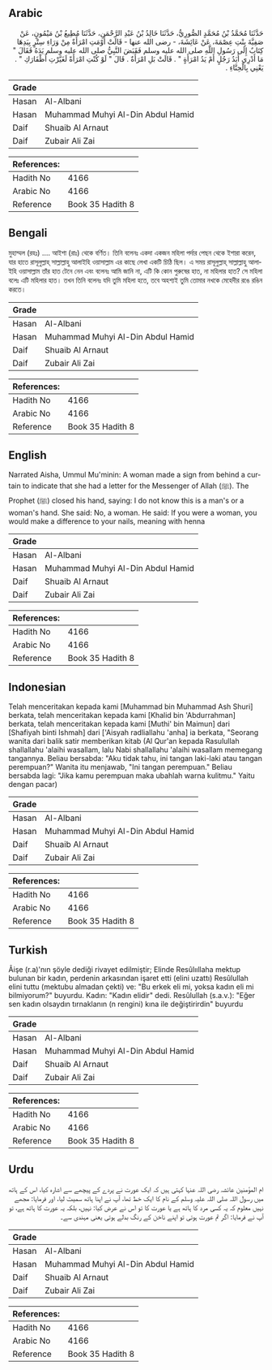 ## Arabic


<div dir="rtl" lang="ar" style={{fontSize:'larger',backgroundColor:'#f8f9fa',padding:20}}>
حَدَّثَنَا مُحَمَّدُ بْنُ مُحَمَّدٍ الصُّورِيُّ، حَدَّثَنَا خَالِدُ بْنُ عَبْدِ الرَّحْمَنِ، حَدَّثَنَا مُطِيعُ بْنُ مَيْمُونٍ، عَنْ صَفِيَّةَ بِنْتِ عِصْمَةَ، عَنْ عَائِشَةَ، - رضى الله عنها - قَالَتْ أَوْمَتِ امْرَأَةٌ مِنْ وَرَاءِ سِتْرٍ بِيَدِهَا كِتَابٌ إِلَى رَسُولِ اللَّهِ صلى الله عليه وسلم فَقَبَضَ النَّبِيُّ صلى الله عليه وسلم يَدَهُ فَقَالَ ‏"‏ مَا أَدْرِي أَيَدُ رَجُلٍ أَمْ يَدُ امْرَأَةٍ ‏"‏ ‏.‏ قَالَتْ بَلِ امْرَأَةٌ ‏.‏ قَالَ ‏"‏ لَوْ كُنْتِ امْرَأَةً لَغَيَّرْتِ أَظْفَارَكِ ‏"‏ ‏.‏ يَعْنِي بِالْحِنَّاءِ ‏.‏
</div>
<div style={{backgroundColor:'#f8f9fa',padding:20, marginBottom: 10}}><table> <thead> <tr> <th>Grade</th> <th></th> </tr> </thead> <tbody> <tr><td>Hasan</td><td>Al-Albani</td></tr><tr><td>Hasan</td><td>Muhammad Muhyi Al-Din Abdul Hamid</td></tr><tr><td>Daif</td><td>Shuaib Al Arnaut</td></tr><tr><td>Daif</td><td>Zubair Ali Zai</td></tr></tbody></table><table> <thead> <tr> <th>References:</th> <th></th> </tr> </thead> <tbody><tr><td>Hadith No</td><td>4166</td></tr><tr><td>Arabic No</td><td>4166</td></tr><tr><td>Reference</td><td>Book 35 Hadith 8</td></tr></tbody></table></div>

## Bengali


<div dir="ltr" lang="bn" style={{fontSize:'larger',backgroundColor:'#f8f9fa',padding:20}}>
মুহাম্মল (রহঃ) .... আইশা (রাঃ) থেকে বর্ণিত। তিনি বলেনঃ একদা একজন মহিলা পর্দার পেছন থেকে ইশারা করেন, যার হাতে রাসূলুল্লাহ্‌ সাল্লাল্লাহু আলাইহি ওয়াসাল্লাম এর কাছে লেখা একটি চিঠি ছিল। এ সময় রাসূলুল্লাহ্‌ সাল্লাল্লাহু আলাইহি ওয়াসাল্লাম তাঁর হাত টেনে নেন এবং বলেনঃ আমি জানি না, এটি কি কোন পুরুষের হাত, না মহিলার হাত? সে মহিলা বলেঃ এটি মহিলার হাত। তখন তিনি বলেনঃ যদি তুমি মহিলা হতে, তবে অহশ্যই তুমি তোমার নখকে মেহেদীর রঙে রঙিন করতে।
</div>
<div style={{backgroundColor:'#f8f9fa',padding:20, marginBottom: 10}}><table> <thead> <tr> <th>Grade</th> <th></th> </tr> </thead> <tbody> <tr><td>Hasan</td><td>Al-Albani</td></tr><tr><td>Hasan</td><td>Muhammad Muhyi Al-Din Abdul Hamid</td></tr><tr><td>Daif</td><td>Shuaib Al Arnaut</td></tr><tr><td>Daif</td><td>Zubair Ali Zai</td></tr></tbody></table><table> <thead> <tr> <th>References:</th> <th></th> </tr> </thead> <tbody><tr><td>Hadith No</td><td>4166</td></tr><tr><td>Arabic No</td><td>4166</td></tr><tr><td>Reference</td><td>Book 35 Hadith 8</td></tr></tbody></table></div>

## English


<div dir="ltr" lang="en" style={{fontSize:'larger',backgroundColor:'#f8f9fa',padding:20}}>
Narrated Aisha, Ummul Mu'minin: A woman made a sign from behind a curtain to indicate that she had a letter for the Messenger of Allah (ﷺ). The Prophet (ﷺ) closed his hand, saying: I do not know this is a man's or a woman's hand. She said: No, a woman. He said: If you were a woman, you would make a difference to your nails, meaning with henna
</div>
<div style={{backgroundColor:'#f8f9fa',padding:20, marginBottom: 10}}><table> <thead> <tr> <th>Grade</th> <th></th> </tr> </thead> <tbody> <tr><td>Hasan</td><td>Al-Albani</td></tr><tr><td>Hasan</td><td>Muhammad Muhyi Al-Din Abdul Hamid</td></tr><tr><td>Daif</td><td>Shuaib Al Arnaut</td></tr><tr><td>Daif</td><td>Zubair Ali Zai</td></tr></tbody></table><table> <thead> <tr> <th>References:</th> <th></th> </tr> </thead> <tbody><tr><td>Hadith No</td><td>4166</td></tr><tr><td>Arabic No</td><td>4166</td></tr><tr><td>Reference</td><td>Book 35 Hadith 8</td></tr></tbody></table></div>

## Indonesian


<div dir="ltr" lang="id" style={{fontSize:'larger',backgroundColor:'#f8f9fa',padding:20}}>
Telah menceritakan kepada kami [Muhammad bin Muhammad Ash Shuri] berkata, telah menceritakan kepada kami [Khalid bin 'Abdurrahman] berkata, telah menceritakan kepada kami [Muthi' bin Maimun] dari [Shafiyah binti Ishmah] dari ['Aisyah radliallahu 'anha] ia berkata, "Seorang wanita dari balik satir memberikan kitab (Al Qur'an kepada Rasulullah shallallahu 'alaihi wasallam, lalu Nabi shallallahu 'alaihi wasallam memegang tangannya. Beliau bersabda: "Aku tidak tahu, ini tangan laki-laki atau tangan perempuan?" Wanita itu menjawab, "Ini tangan perempuan." Beliau bersabda lagi: "Jika kamu perempuan maka ubahlah warna kulitmu." Yaitu dengan pacar)
</div>
<div style={{backgroundColor:'#f8f9fa',padding:20, marginBottom: 10}}><table> <thead> <tr> <th>Grade</th> <th></th> </tr> </thead> <tbody> <tr><td>Hasan</td><td>Al-Albani</td></tr><tr><td>Hasan</td><td>Muhammad Muhyi Al-Din Abdul Hamid</td></tr><tr><td>Daif</td><td>Shuaib Al Arnaut</td></tr><tr><td>Daif</td><td>Zubair Ali Zai</td></tr></tbody></table><table> <thead> <tr> <th>References:</th> <th></th> </tr> </thead> <tbody><tr><td>Hadith No</td><td>4166</td></tr><tr><td>Arabic No</td><td>4166</td></tr><tr><td>Reference</td><td>Book 35 Hadith 8</td></tr></tbody></table></div>

## Turkish


<div dir="ltr" lang="tr" style={{fontSize:'larger',backgroundColor:'#f8f9fa',padding:20}}>
Âişe (r.a)'nın şöyle dediği rivayet edilmiştir; Elinde Resûlııllaha mektup bulunan bir kadın, perdenin arkasından işaret etti (elini uzattı) Resûlullah elini tuttu (mektubu almadan çekti) ve: "Bu erkek eli mi, yoksa kadın eli mi bilmiyorum?" buyurdu. Kadın: "Kadın elidir" dedi. Resûlullah (s.a.v.): "Eğer sen kadın olsaydın tırnaklanın (n rengini) kına ile değiştirirdin" buyurdu
</div>
<div style={{backgroundColor:'#f8f9fa',padding:20, marginBottom: 10}}><table> <thead> <tr> <th>Grade</th> <th></th> </tr> </thead> <tbody> <tr><td>Hasan</td><td>Al-Albani</td></tr><tr><td>Hasan</td><td>Muhammad Muhyi Al-Din Abdul Hamid</td></tr><tr><td>Daif</td><td>Shuaib Al Arnaut</td></tr><tr><td>Daif</td><td>Zubair Ali Zai</td></tr></tbody></table><table> <thead> <tr> <th>References:</th> <th></th> </tr> </thead> <tbody><tr><td>Hadith No</td><td>4166</td></tr><tr><td>Arabic No</td><td>4166</td></tr><tr><td>Reference</td><td>Book 35 Hadith 8</td></tr></tbody></table></div>

## Urdu


<div dir="rtl" lang="ur" style={{fontSize:'larger',backgroundColor:'#f8f9fa',padding:20}}>
ام المؤمنین عائشہ رضی اللہ عنہا کہتی ہیں کہ ایک عورت نے پردے کے پیچھے سے اشارہ کیا، اس کے ہاتھ میں رسول اللہ صلی اللہ علیہ وسلم کے نام کا ایک خط تھا، آپ نے اپنا ہاتھ سمیٹ لیا، اور فرمایا: مجھے نہیں معلوم کہ یہ کسی مرد کا ہاتھ ہے یا عورت کا تو اس نے عرض کیا: نہیں، بلکہ یہ عورت کا ہاتھ ہے، تو آپ نے فرمایا: اگر تم عورت ہوتی تو اپنے ناخن کے رنگ بدلے ہوتی یعنی مہندی سے۔
</div>
<div style={{backgroundColor:'#f8f9fa',padding:20, marginBottom: 10}}><table> <thead> <tr> <th>Grade</th> <th></th> </tr> </thead> <tbody> <tr><td>Hasan</td><td>Al-Albani</td></tr><tr><td>Hasan</td><td>Muhammad Muhyi Al-Din Abdul Hamid</td></tr><tr><td>Daif</td><td>Shuaib Al Arnaut</td></tr><tr><td>Daif</td><td>Zubair Ali Zai</td></tr></tbody></table><table> <thead> <tr> <th>References:</th> <th></th> </tr> </thead> <tbody><tr><td>Hadith No</td><td>4166</td></tr><tr><td>Arabic No</td><td>4166</td></tr><tr><td>Reference</td><td>Book 35 Hadith 8</td></tr></tbody></table></div>